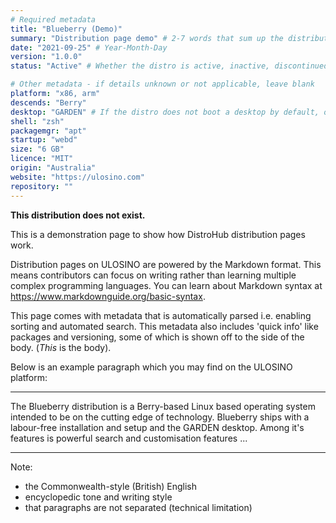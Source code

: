 ```yaml
---
# Required metadata
title: "Blueberry (Demo)"
summary: "Distribution page demo" # 2-7 words that sum up the distribution
date: "2021-09-25" # Year-Month-Day
version: "1.0.0"
status: "Active" # Whether the distro is active, inactive, discontinued (still supported), or legacy (not supported)

# Other metadata - if details unknown or not applicable, leave blank
platform: "x86, arm"
descends: "Berry"
desktop: "GARDEN" # If the distro does not boot a desktop by default, or doesn't ship one, leave 'desktop' blank
shell: "zsh"
packagemgr: "apt"
startup: "webd"
size: "6 GB"
licence: "MIT"
origin: "Australia"
website: "https://ulosino.com"
repository: ""
---
```


**This distribution does not exist.**

This is a demonstration page to show how DistroHub distribution pages work.

Distribution pages on ULOSINO are powered by the Markdown format. This means contributors can focus on writing rather than learning multiple complex programming languages. You can learn about Markdown syntax at <https://www.markdownguide.org/basic-syntax>.

This page comes with metadata that is automatically parsed i.e. enabling sorting and automated search. This metadata also includes 'quick info' like packages and versioning, some of which is shown off to the side of the body. (_This_ is the body).

Below is an example paragraph which you may find on the ULOSINO platform:

---

The Blueberry distribution is a Berry-based Linux based operating system intended to be on the cutting edge of technology. Blueberry ships with a labour-free installation and setup and the GARDEN desktop. Among it's features is powerful search and customisation features ...

---

Note:

- the Commonwealth-style (British) English
- encyclopedic tone and writing style
- that paragraphs are not separated (technical limitation)
